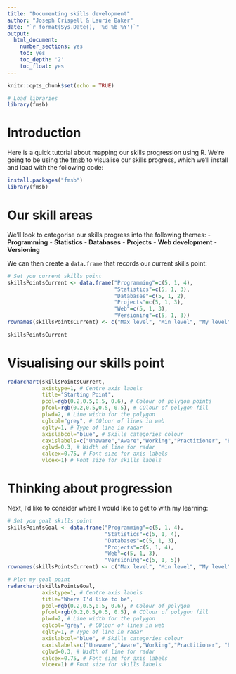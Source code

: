 ```yaml
---
title: "Documenting skills development"
author: "Joseph Crispell & Laurie Baker"
date: "`r format(Sys.Date(), '%d %b %Y')`"
output:
  html_document:
    number_sections: yes
    toc: yes
    toc_depth: '2'
    toc_float: yes
---
```


```r
knitr::opts_chunk$set(echo = TRUE)
```

```r
# Load libraries
library(fmsb)
```

# Introduction

Here is a quick tutorial about mapping our skills progression using R. We're going to be using the [fmsb]() to visualise our skills progress, which we'll install and load with the following code:

```r
install.packages("fmsb")
library(fmsb)
```

# Our skill areas

We'll look to categorise our skills progress into the following themes:
- **Programming**
- **Statistics**
- **Databases**
- **Projects**
- **Web development**
- **Versioning**

We can then create a `data.frame` that records our current skills point:

```r
# Set you current skills point
skillsPointsCurrent <- data.frame("Programming"=c(5, 1, 4), 
                                  "Statistics"=c(5, 1, 3),
                                  "Databases"=c(5, 1, 2),
                                  "Projects"=c(5, 1, 3),
                                  "Web"=c(5, 1, 3),
                                  "Versioning"=c(5, 1, 3))
rownames(skillsPointsCurrent) <- c("Max level", "Min level", "My level")

skillsPointsCurrent
```

# Visualising our skills point

```r
radarchart(skillsPointsCurrent, 
           axistype=1, # Centre axis labels
           title="Starting Point",
           pcol=rgb(0.2,0.5,0.5, 0.6), # Colour of polygon points
           pfcol=rgb(0.2,0.5,0.5, 0.5), # COlour of polygon fill
           plwd=2, # Line width for the polygon
           cglcol="grey", # COlour of lines in web
           cglty=1, # Type of line in radar
           axislabcol="blue", # Skills categories colour
           caxislabels=c("Unaware","Aware","Working","Practitioner", "Expert"), # Skills categories
           cglwd=0.3, # Width of line for radar
           calcex=0.75, # Font size for axis labels
           vlcex=1) # Font size for skills labels
```


# Thinking about progression

Next, I'd like to consider where I would like to get to with my learning:

```r
# Set you goal skills point
skillsPointsGoal <- data.frame("Programming"=c(5, 1, 4), 
                               "Statistics"=c(5, 1, 4),
                               "Databases"=c(5, 1, 3),
                               "Projects"=c(5, 1, 4),
                               "Web"=c(5, 1, 3),
                               "Versioning"=c(5, 1, 5))
rownames(skillsPointsCurrent) <- c("Max level", "Min level", "My level")

# Plot my goal point
radarchart(skillsPointsGoal, 
           axistype=1, # Centre axis labels
           title="Where I'd like to be",
           pcol=rgb(0.2,0.5,0.5, 0.6), # Colour of polygon
           pfcol=rgb(0.2,0.5,0.5, 0.5), # COlour of polygon fill
           plwd=2, # Line width for the polygon
           cglcol="grey", # COlour of lines in web
           cglty=1, # Type of line in radar
           axislabcol="blue", # Skills categories colour
           caxislabels=c("Unaware","Aware","Working","Practitioner", "Expert"), # Skills categories
           cglwd=0.3, # Width of line for radar
           calcex=0.75, # Font size for axis labels
           vlcex=1) # Font size for skills labels
```


